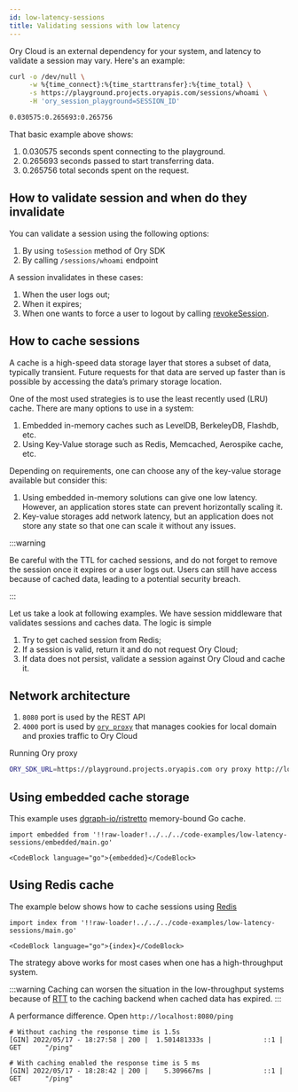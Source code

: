 ```yaml
---
id: low-latency-sessions
title: Validating sessions with low latency
---
```


Ory Cloud is an external dependency for your system, and latency to validate a session may vary. Here's an example:

```bash
curl -o /dev/null \
     -w %{time_connect}:%{time_starttransfer}:%{time_total} \
     -s https://playground.projects.oryapis.com/sessions/whoami \
     -H 'ory_session_playground=SESSION_ID'

0.030575:0.265693:0.265756
```

That basic example above shows:

1. 0.030575 seconds spent connecting to the playground.
1. 0.265693 seconds passed to start transferring data.
1. 0.265756 total seconds spent on the request.


## How to validate session and when do they invalidate

You can validate a session using the following options:

1. By using `toSession` method of Ory SDK
1. By calling `/sessions/whoami` endpoint

A session invalidates in these cases:

1. When the user logs out;
1. When it expires;
1. When one wants to force a user to logout by calling [revokeSession](https://github.com/ory/kratos-client-go/blob/master/docs/V0alpha2Api.md#RevokeSession).

## How to cache sessions

A cache is a high-speed data storage
layer that stores a subset of data, typically transient. Future requests for that data are served up faster than
is possible by accessing the data’s primary storage location.

One of the most used strategies is to use the least recently used (LRU) cache. There are many options to use in a system:

1. Embedded in-memory caches such as LevelDB, BerkeleyDB, Flashdb, etc.
1. Using Key-Value storage such as Redis, Memcached, Aerospike cache, etc.

Depending on requirements, one can choose any of the key-value storage available but consider this:

1. Using embedded in-memory solutions can give one low latency. However, an application stores state can prevent horizontally scaling it.
1. Key-value storages add network latency, but an application does not store any state so that one can scale it without any issues.

:::warning

Be careful with the TTL for cached sessions, and do not forget to remove the session once it expires or a user logs out. Users can still have access because of cached data, leading to a potential security breach.

:::

Let us take a look at following examples. We have session middleware that validates sessions and caches data. The logic is simple

1. Try to get cached session from Redis;
1. If a session is valid, return it and do not request Ory Cloud;
1. If data does not persist, validate a session against Ory Cloud and cache it.

## Network architecture

1. `8080` port is used by the REST API
1. `4000` port is used by [`ory proxy`](https://ory.sh/docs/guides/cli/proxy-and-tunnel) that manages cookies for local domain and proxies traffic to Ory Cloud

Running Ory proxy

```bash
ORY_SDK_URL=https://playground.projects.oryapis.com ory proxy http://localhost:8080
```

## Using embedded cache storage

This example uses [dgraph-io/ristretto](https://github.com/dgraph-io/ristretto) memory-bound
Go cache.

```mdx-code-block title="main.go"
import embedded from '!!raw-loader!../../../code-examples/low-latency-sessions/embedded/main.go'

<CodeBlock language="go">{embedded}</CodeBlock>
```

## Using Redis cache

The example below shows how to cache sessions using [Redis](https://redis.io)

```mdx-code-block title="main.go"
import index from '!!raw-loader!../../../code-examples/low-latency-sessions/main.go'

<CodeBlock language="go">{index}</CodeBlock>
```
The strategy above works for most cases when one has a high-throughput system.

:::warning
Caching can worsen the situation in the low-throughput systems because of [RTT](https://en.wikipedia.org/wiki/Round-trip_delay)
to the caching backend when cached data has expired.
:::

A performance difference. Open `http://localhost:8080/ping`

```
# Without caching the response time is 1.5s
[GIN] 2022/05/17 - 18:27:58 | 200 |  1.501481333s |             ::1 | GET      "/ping"

# With caching enabled the response time is 5 ms
[GIN] 2022/05/17 - 18:28:42 | 200 |    5.309667ms |             ::1 | GET      "/ping"
```

